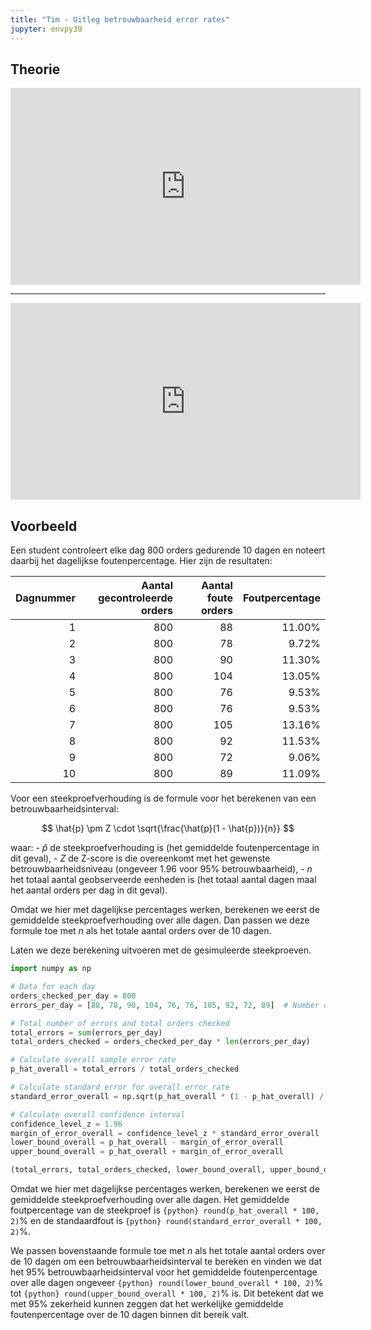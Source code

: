 ```yaml
---
title: "Tim - Uitleg betrouwbaarheid error rates"
jupyter: envpy39
---
```


## Theorie

```{=html}
<div class="ratio ratio-16x9">
<iframe width="560" height="315" src="https://www.youtube.com/embed/hlM7zdf7zwU?si=5iUfoIWSO2cG8mVg" title="YouTube video player" frameborder="0" allow="accelerometer; autoplay; clipboard-write; encrypted-media; gyroscope; picture-in-picture; web-share" referrerpolicy="strict-origin-when-cross-origin" allowfullscreen></iframe>
</div>
```

------------------------------------------------------------------------

```{=html}
<div class="ratio ratio-16x9">
<iframe width="560" height="315" src="https://www.youtube.com/embed/TqOeMYtOc1w?si=g184YB68w5Zim-Rv" title="YouTube video player" frameborder="0" allow="accelerometer; autoplay; clipboard-write; encrypted-media; gyroscope; picture-in-picture; web-share" referrerpolicy="strict-origin-when-cross-origin" allowfullscreen></iframe>
</div>
```
## Voorbeeld

Een student controleert elke dag 800 orders gedurende 10 dagen en noteert daarbij het dagelijkse foutenpercentage. Hier zijn de resultaten:

| Dagnummer | Aantal gecontroleerde orders | Aantal foute orders | Foutpercentage |
|---------------:|------------------------:|----------------:|---------------:|
|         1 |                          800 |                  88 |         11.00% |
|         2 |                          800 |                  78 |          9.72% |
|         3 |                          800 |                  90 |         11.30% |
|         4 |                          800 |                 104 |         13.05% |
|         5 |                          800 |                  76 |          9.53% |
|         6 |                          800 |                  76 |          9.53% |
|         7 |                          800 |                 105 |         13.16% |
|         8 |                          800 |                  92 |         11.53% |
|         9 |                          800 |                  72 |          9.06% |
|        10 |                          800 |                  89 |         11.09% |

Voor een steekproefverhouding is de formule voor het berekenen van een betrouwbaarheidsinterval:

$$ \hat{p} \pm Z \cdot \sqrt{\frac{\hat{p}(1 - \hat{p})}{n}} $$

waar: - $\hat{p}$ de steekproefverhouding is (het gemiddelde foutenpercentage in dit geval), - $Z$ de Z-score is die overeenkomt met het gewenste betrouwbaarheidsniveau (ongeveer 1.96 voor 95% betrouwbaarheid), - $n$ het totaal aantal geobserveerde eenheden is (het totaal aantal dagen maal het aantal orders per dag in dit geval).

Omdat we hier met dagelijkse percentages werken, berekenen we eerst de gemiddelde steekproefverhouding over alle dagen. Dan passen we deze formule toe met $n$ als het totale aantal orders over de 10 dagen.

Laten we deze berekening uitvoeren met de gesimuleerde steekproeven.

```python
import numpy as np

# Data for each day
orders_checked_per_day = 800
errors_per_day = [88, 78, 90, 104, 76, 76, 105, 92, 72, 89]  # Number of errors observed each day

# Total number of errors and total orders checked
total_errors = sum(errors_per_day)
total_orders_checked = orders_checked_per_day * len(errors_per_day)

# Calculate overall sample error rate
p_hat_overall = total_errors / total_orders_checked

# Calculate standard error for overall error rate
standard_error_overall = np.sqrt(p_hat_overall * (1 - p_hat_overall) / total_orders_checked)

# Calculate overall confidence interval
confidence_level_z = 1.96
margin_of_error_overall = confidence_level_z * standard_error_overall
lower_bound_overall = p_hat_overall - margin_of_error_overall
upper_bound_overall = p_hat_overall + margin_of_error_overall

(total_errors, total_orders_checked, lower_bound_overall, upper_bound_overall)
```

Omdat we hier met dagelijkse percentages werken, berekenen we eerst de gemiddelde steekproefverhouding over alle dagen. Het gemiddelde foutpercentage van de steekproef is `{python} round(p_hat_overall * 100, 2)`% en de standaardfout is `{python} round(standard_error_overall * 100, 2)`%.

We passen bovenstaande formule toe met $n$ als het totale aantal orders over de 10 dagen om een betrouwbaarheidsinterval te bereken en vinden we dat het 95% betrouwbaarheidsinterval voor het gemiddelde foutenpercentage over alle dagen ongeveer `{python} round(lower_bound_overall * 100, 2)`% tot `{python} round(upper_bound_overall * 100, 2)`% is. Dit betekent dat we met 95% zekerheid kunnen zeggen dat het werkelijke gemiddelde foutenpercentage over de 10 dagen binnen dit bereik valt.
